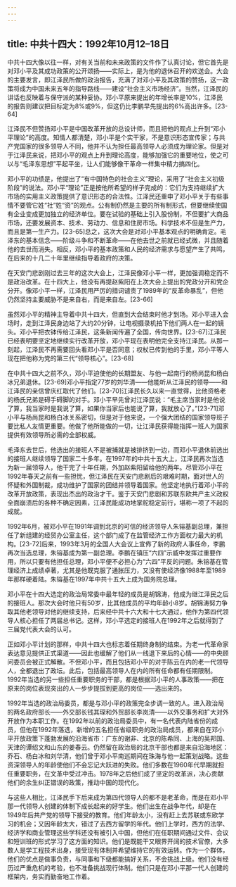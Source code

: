 ```yaml
---
---
---
```

title: 中共十四大：1992年10月12–18日
---



中共十四大像以往一样，对有关当前和未来政策的文件作了认真讨论，但它首先是对邓小平及其成功政策的公开颂扬——实际上，是为他的退休召开的欢送会。大会的主要发言，即江泽民所做的政治报告，充满了对邓小平及其政策的赞扬，这一政策将成为中国未来五年的指导路线——建设“社会主义市场经济”。当然，江泽民的讲话也反映着与保守派的某种妥协。邓小平原来提出的年增长率是10%，江泽民的报告则建议把目标定为8%或9%，但这仍比李鹏早先提出的6%高出许多。[23-64]

江泽民不但赞扬邓小平是中国改革开放的总设计师，而且把他的观点上升到“邓小平理论”的高度。知情人都清楚，邓小平是个实干家，不是意识形态宣传家；与共产党国家的很多领导人不同，他并不认为担任最高领导人必须成为理论家。但是对于江泽民来说，把邓小平的观点上升到理论高度，能够加强它的重要地位，使之可以与“毛泽东思想”平起平坐，让人们能够像干革命一样集中精力搞四化。

邓小平的功绩是，他提出了“有中国特色的社会主义”理论，采用了“社会主义初级阶段”的说法。邓小平“理论”正是按他所希望的样子完成的：它们为支持继续扩大市场的实用主义政策提供了意识形态的合法性。江泽民还重申了邓小平关于有些事情不要管它姓“社”姓“资”的观点。公有制仍然是主要的所有制形式，但要继续使国有企业变成更加独立的经济单位。要在试验的基础上引入股份制，不但要扩大商品市场，还要发展资本、技术、劳动力、信息和住房市场。科学技术不但是生产力，而且是第一生产力。[23-65]总之，这次大会是对邓小平基本观点的明确肯定。毛泽东的基本信念——阶级斗争和不断革命——在他去世之前就已经式微，并且随着他的去世而消失。相反，邓小平的基本政策和人民的经济需求与愿望产生了共鸣，在后来的十几二十年里继续指导着政府的决策。

在天安门悲剧刚过去三年的这次大会上，江泽民像邓小平一样，更加强调稳定而不是政治改革。在十四大上，他没有再提赵紫阳在上次大会上提出的党政分开和党企分开。像邓小平一样，江泽民用严厉的措词谴责了1989年的“反革命暴乱”，但他仍然坚持主要威胁不是来自右，而是来自左。[23-66]

虽然邓小平的精神主导着中共十四大，但直到大会结束时他才到场。邓小平进入会场时，走到江泽民身边站了大约20分钟，让电视摄录机拍下他们两人在一起的镜头。邓小平把衣钵传给江泽民，这条新闻传遍了全国，传向世界。[23-67]江泽民已经表明要坚定地继续实行改革开放，邓小平现在表明他完全支持江泽民。从那一刻起，江泽民不再需要回头看邓小平是否同意；权杖已传到他的手里，邓小平等人现在把他称为党的第三代“领导核心”。[23-68]

在中共十四大之前不久，邓小平迫使他的长期盟友、与他一起南行的杨尚昆和杨白冰兄弟退休。[23-69]邓小平指定77岁的刘华清——他能听从江泽民的领导——和江泽民的亲信曾庆红取代了他们。[23-70]江泽民长久以来一直觉得，比他资格老的杨氏兄弟是碍手碍脚的对手。邓小平早先曾对江泽民说：“毛主席当家时是他说了算，我当家时是我说了算，如果你当家后也能说了算，我就放心了。”[23-71]邓小平与杨尚昆和杨白冰关系密切，但是对于他来说，一个强大团结的国家领导班子要比私人友情更重要。他做了他所能做的一切，让江泽民获得能指挥一班人为国家提供有效领导所必需的全部权威。

毛泽东去世后，他选出的接班人不是被捕就是被排挤到一边，而邓小平退休前选出的接班人继续领导了国家二十多年。在1997年的中共十五大上，江泽民再次当选为新一届领导人，他干完了十年任期，外加赵紫阳留给他的两年。尽管邓小平在1992年春天之前有一些担忧，但江泽民在天安门悲剧后的艰难时期，面对世人的怀疑和外国制裁，成功维护了国家的团结并领导着国家。他坚定地执行着邓小平的改革开放政策，表现出杰出的政治才干。鉴于天安门悲剧和苏联东欧共产主义政权全面崩溃后的各种不确定因素，江泽民能成功地掌舵稳定前行，堪称一项了不起的成就。

1992年6月，被邓小平在1991年调到北京的可信的经济领导人朱镕基副总理，兼担任了新组建的经贸办公室主任，这个部门成了在监管经济工作方面权力最大的机构。[23-72]后来，1993年3月的全国人大会议上宣佈了新的政府人事任命，李鹏再次当选总理，朱镕基成为第一副总理。李鹏在镇压“六四”示威中发挥过重要作用，所以只要有他担任总理，邓小平便不必担心为“六四”平反的问题。朱镕基在管理经济上成绩卓著，尤其是他既克服了通胀压力，又没有使经济像1988年至1989年那样硬着陆。朱镕基在1997年中共十五大上成为国务院总理。

邓小平在十四大选定的政治局常委中最年轻的成员是胡锦涛，他成为继江泽民之后的接班人。那次大会时他只有50岁，比其他成员的平均年龄小8岁。胡锦涛努力争取其他老领导对他的继续支持，后来经中共十六大和十七大通过，他作为第四代领导人核心担任了两届总书记。这样，邓小平选定的接班人在1992年之后就得到了三届党代表大会的认可。

正如邓小平计划的那样，中共十四大也标志着任期终身制的结束。为老一代革命家表达意见提供正式渠道——因此也缓解了他们从一线退下来后的心情——的中央顾问委员会被正式解散。不但邓小平，而且包括邓小平的对手陈云在内的老一代领导人，全都退出了政坛。此后，包括最高领导人在内的所有任命都有任期限制。1992年当选的另一些担任重要职务的干部，都是根据邓小平的人事政策——把在原来的岗位表现突出的人一步步提拔到更高的岗位——选出来的。

1992年当选的政治局委员，都是与邓小平的政策完全步调一致的人。进入政治局的两名政府部长——外交部长钱其琛和外贸部长李岚清——以外交事务和扩大对外开放作为本职工作。在1992年以前的政治局委员中，有一名代表内陆省份的成员，但他在1992年落选，新增的五名担任省级职务的政治局成员，都来自在邓小平开放政策下蓬勃发展的沿海省市：广东的谢非、北京的陈希同、上海的吴邦国、天津的谭绍文和山东的姜春云。仍然留在政治局的北京干部也都是来自沿海地区：乔石、杨白冰和刘华清，他们曾于邓小平南巡期间在珠海与他一起策划战略。这些资深领导人的年龄使他们不会忘记大跃进的失败。他们多数在1960年代早期就担任重要职务，在文革中受过冲击。1978年之后他们成了坚定的改革派，决心贡献他们的余生纠正错误的政策，推动中国的现代化。

与这些人相比，江泽民手下后来成为第四代领导人的都不是老革命，而是在邓小平那一代领导人创建的体制下成长起来的好学生。他们出生在战争年代，却是在1949年后共产党的领导下接受的教育。他们年龄太小，没有赶上去苏联或东欧学习的机会；又因年龄太大，错过了去西方留学的年代。他们上学时，西方的法学、经济学和商业管理这些学科还没有被引入中国，但他们在任职期间通过文件、会议和短训班的形式学习了这方面的知识。他们是既能干又眼界开阔的技术官僚，大多数人是学工程技术出身，接受现有体制并希望维持它的有效运转。作为一个群体，他们的优点是做事负责，与同事和下级都能搞好关系，不会挑战上级。他们没有经历过严重危机的考验，也不准备挑战现行体制。他们只是在邓小平那一代人创建的框架内，务实而勤奋地工作着。